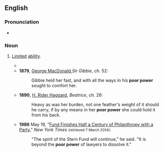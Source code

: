 ==English==

===Pronunciation===
* {{audio|en|En-au-poor power.ogg|Audio (AU)}}

===Noun===
{{en-noun|-}}

# {{lb|en|idiomatic}} [[limited|Limited]] [[ability]].
#* {{RQ:Lincoln Gettysburg|Bliss|2|passage=The brave men, living and dead, who struggled here, have consecrated it, far above our '''poor power''' to add or detract.}}
#* '''1879''', [[w:George_MacDonald|George MacDonald]],''Sir Gibbie'', ch. 52:
#*: Gibbie held her fast, and with all the ways in his '''poor power''' sought to comfort her.
#* '''1890''', [[w:H._Rider_Haggard|H. Rider Haggard]], ''Beatrice'', ch. 26:
#*: Heavy as was her burden, not one feather's weight of it should he carry, if by any means in her '''poor power''' she could hold it from his back.
#* '''1986''' May 19, "[http://www.nytimes.com/1986/05/19/nyregion/fund-finishes-half-a-century-of-philanthropy-with-a-party.html Fund Finishes Half a Century of Philanthropy with a Party]," ''New York Times'' <small>(retrieved 7 March 2014)</small>:
#*: "The spirit of the Stern Fund will continue," he said. "It is beyond the '''poor power''' of lawyers to dissolve it."